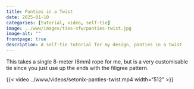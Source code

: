 ```yaml
---
title: Panties in a Twist
date: 2025-01-10
categories: [tutorial, video, self-tie]
image: ../www/images/ties-sfw/panties-twist.jpg
image-alt: ""
frontpage: true
description: A self-tie tutorial for my design, panties in a twist
---
```


This takes a single 8-meter (6mm) rope for me, but is a very customisable tie since you just use up the ends with the filigree pattern.

{{< video ../www/videos/setonix-panties-twist.mp4 width="512" >}}